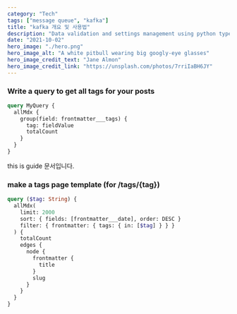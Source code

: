 ```yaml
---
category: "Tech"
tags: ["message queue", "kafka"]
title: "kafka 개요 및 사용법"
description: "Data validation and settings management using python type annotations. pydantic enforces type hints at runtime, and provides user friendly errors when data is invalid."
date: "2021-10-02"
hero_image: "./hero.png"
hero_image_alt: "A white pitbull wearing big googly-eye glasses"
hero_image_credit_text: "Jane Almon"
hero_image_credit_link: "https://unsplash.com/photos/7rriIaBH6JY"
---
```


### Write a query to get all tags for your posts

```graphql
query MyQuery {
  allMdx {
    group(field: frontmatter___tags) {
      tag: fieldValue
      totalCount
    }
  }
}
```

this is guide 문서입니다.

### make a tags page template (for /tags/{tag})

```graphql
query ($tag: String) {
  allMdx(
    limit: 2000
    sort: { fields: [frontmatter___date], order: DESC }
    filter: { frontmatter: { tags: { in: [$tag] } } }
  ) {
    totalCount
    edges {
      node {
        frontmatter {
          title
        }
        slug
      }
    }
  }
}
```
